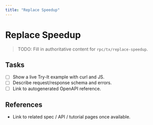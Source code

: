 ```yaml
---
title: "Replace Speedup"
---
```


# Replace Speedup

> TODO: Fill in authoritative content for `rpc/tx/replace-speedup`.

## Tasks
- [ ] Show a live Try-It example with curl and JS.
- [ ] Describe request/response schema and errors.
- [ ] Link to autogenerated OpenAPI reference.

## References
- Link to related spec / API / tutorial pages once available.
